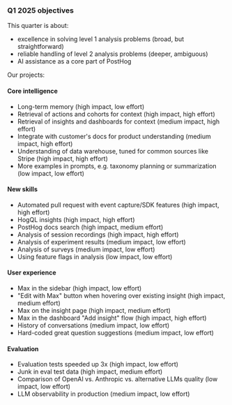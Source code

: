 ### Q1 2025 objectives

This quarter is about:

- excellence in solving level 1 analysis problems (broad, but straightforward)
- reliable handling of level 2 analysis problems (deeper, ambiguous)
- AI assistance as a core part of PostHog

Our projects:

#### Core intelligence

- Long-term memory (high impact, low effort)
- Retrieval of actions and cohorts for context (high impact, high effort)
- Retrieval of insights and dashboards for context (medium impact, high effort)
- Integrate with customer's docs for product understanding (medium impact, high effort)
- Understanding of data warehouse, tuned for common sources like Stripe (high impact, high effort)
- More examples in prompts, e.g. taxonomy planning or summarization (low impact, low effort)

#### New skills

- Automated pull request with event capture/SDK features (high impact, high effort)
- HogQL insights (high impact, high effort)
- PostHog docs search (high impact, medium effort)
- Analysis of session recordings (high impact, high effort)
- Analysis of experiment results (medium impact, low effort)
- Analysis of surveys (medium impact, low effort)
- Using feature flags in analysis (low impact, low effort)

#### User experience

- Max in the sidebar (high impact, low effort)
- "Edit with Max" button when hovering over existing insight (high impact, medium effort)
- Max on the insight page (high impact, medium effort)
- Max in the dashboard "Add insight" flow (high impact, high effort)
- History of conversations (medium impact, low effort)
- Hard-coded great question suggestions (medium impact, low effort)

#### Evaluation

- Evaluation tests speeded up 3x (high impact, low effort)
- Junk in eval test data (high impact, medium effort)
- Comparison of OpenAI vs. Anthropic vs. alternative LLMs quality (low impact, low effort)
- LLM observability in production (medium impact, low effort)

